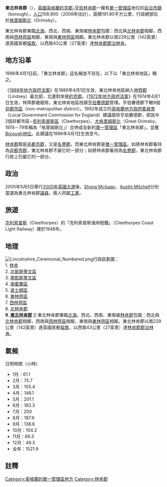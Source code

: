 {{Infobox UK district
|中文名 = 東北林肯郡
|name   = North East Lincolnshire 
|image_skyline =Alb flats 240.png
|image_caption = 行政總部[[格里姆斯比|格里姆斯比]]的民房
|image_map  = EnglandNorthEastLincolnshire.png
|mapsize=200px
|map_caption = 東北林肯郡在[[英格蘭|英格蘭]]的位置
|status   = [[單一管理區|單一管理區]]<br />[[Borough|Borough]]
|country = [[英格蘭|英格蘭]]
|region = [[約克郡-亨伯|約克郡-亨伯]]
|admincounty   = [[林肯郡|林肯郡]]
|area   =  第193<br />191.85 km²
|adminhq = [[格林姆斯比|格林姆斯比]]
|onscode  = 00FC
|density_rank = 第153
|ethnicity  = 97.4% 白人<br />1.1 亞裔<ref>{{Cite web |url=http://www.neighbourhood.statistics.gov.uk/dissemination/LeadTableView.do?a=3&b=276823&c=north+east+lincolnshire&d=13&e=13&g=391833&i=1001x1003x1004&m=0&r=1&s=1206654766015&enc=1&dsFamilyId=1812 |title=Office for National Statistics |access-date=2008-07-19 |archive-url=https://web.archive.org/web/20110612124955/http://www.neighbourhood.statistics.gov.uk/dissemination/LeadTableView.do?a=3&b=276823&c=north+east+lincolnshire&d=13&e=13&g=391833&i=1001x1003x1004&m=0&r=1&s=1206654766015&enc=1&dsFamilyId=1812 |archive-date=2011-06-12 |dead-url=yes }}</ref>
|politics  = 東北林肯郡議會
|website=[http://www.nelincs.gov.uk/ Nelincs.gov.uk]
|leadership = Leader & Cabinet
|executive  = {{English district control|ONS=00FC}}
|mayor     = 
|mp = [[Shona_McIsaac|Shona McIsaac]] [[工黨_(英國)|工黨]]<br />[[Austin_Mitchell|Austin Mitchell]] 工黨
|year = 2005
}}
'''東北林肯郡'''（{{lang-en|North East Lincolnshire}}），[[英國|英國]][[英格蘭|英格蘭]][[約克郡-亨伯|約克郡-亨伯]][[林肯郡|林肯郡]]一擁有[[單一管理區|單一管理區]]地位的[[英國的自治市鎮|自治市鎮]]（borough），[[人口|人口]]158,900（2006年估計），面積191.85平方公里，行政總部位於[[格里姆斯比|格里姆斯比]]（Grimsby）。

東北林肯郡東臨[[北海_(大西洋)|北海]]，西北、西南、東南被[[林肯郡|林肯郡]]包圍：西北與[[北林肯郡|北林肯郡]]相鄰，西南與[[西林齊區|西林齊區]]相鄰，東南與[[東林齊區|東林齊區]]相鄰。東北林肯郡以南229公里（142英里）達英國首都[[倫敦|倫敦]]，以西南43公里（27英里）達[[林肯郡|林肯郡]][[郡治|郡治]][[林肯_(林肯郡)|林肯]]。

== 地方沿革 ==
1996年4月1日前，「東北林肯郡」這名稱並不存在，以下以「東北林肯地區」稱之。

《[[1888年地方政府法案|1888年地方政府法案]]》在1889年4月1日生效，東北林肯地區納入[[林齊郡|林齊郡]]（Lindsey）最北部，北邊對岸是[[約克郡|約克郡]]。《[[1972年地方政府法案|1972年地方政府法案]]》在1974年4月1日生效，林齊郡被廢除，東北林肯地區改歸[[亨伯賽德郡|亨伯賽德郡]]管理。亨伯賽德郡下轄9個[[非都市區|非都市區]]（non-metropolitan district）。1992年成立的[[英格蘭地方政府委員會_(1992年)|英格蘭地方政府委員會]]（Local Government Commission for England）建議廢除亨伯賽德郡，把其中2個非都市區─[[克利索普斯區|克利索普斯區]]（Cleethorpes）、[[大格里姆斯比|大格里姆斯比]]（Great Grimsby，1974－79年稱為「格里姆斯比」）合併成全新的[[單一管理區|單一管理區]]「東北林肯郡」，並獲[[英國的自治市鎮|Borough地位]]。此建議在1996年4月1日生效至今。

[[林肯郡|林肯郡]]既是[[非都市郡|非都市郡]]，又是[[名譽郡|名譽郡]]，而東北林肯郡是[[單一管理區|單一管理區]]。如將林肯郡看待為[[非都市郡|非都市郡]]，東北林肯郡不屬它的一部分；如將林肯郡看待為[[名譽郡|名譽郡]]，東北林肯郡行政上仍屬它的一部分。

== 政治 ==
2005年5月5日舉行[[2005年英國大選|2005年英國大選]]後，[[Shona_McIsaac|Shona McIsaac]]、[[Austin_Mitchell|Austin Mitchell]]分別當選為東北林肯郡[[議員|議員]]，兩人同屬[[工黨_(英國)|工黨]]。

== 旅遊 ==
[[克利索普斯|克利索普斯]]（Cleethorpes）的「克利索普斯海岸輕鐵」（Cleethorpes Coast Light Railway）建於1948年。

{{clear}}
== 地理 ==
[[File:Lincolnshire_Ceremonial_Numbered.png|thumb]]行政區劃圖：<br />
1. [[林肯_(林肯郡)|林肯]]<br />
2. [[北凱斯蒂文區|北凱斯蒂文區]]<br />
3. [[南凱斯蒂文區|南凱斯蒂文區]]<br />
4. [[南霍蘭區|南霍蘭區]]<br />
5. [[波士頓區|波士頓區]]<br />
6. [[東林齊區|東林齊區]]<br />
7. [[西林齊區|西林齊區]]<br />
8. [[北林肯郡|北林肯郡]]<br />
'''9. [[東北林肯郡|東北林肯郡]]'''
]]
東北林肯郡東臨[[北海_(大西洋)|北海]]，西北、西南、東南被[[林肯郡|林肯郡]]包圍：西北與[[北林肯郡|北林肯郡]]相鄰，西南與[[西林齊區|西林齊區]]相鄰，東南與[[東林齊區|東林齊區]]相鄰。東北林肯郡以南229公里（142英里）達英國首都[[倫敦|倫敦]]，以西南43公里（27英里）達[[林肯郡|林肯郡]][[郡治|郡治]][[林肯_(林肯郡)|林肯]]。

== 氣候 ==
{{Infobox Weather
|metric_first= Yes
|single_line= Yes
|location =[[克利索普斯|克利索普斯]]
|Jan_Hi_°C =6.9       |Jan_REC_Hi_°C =
|Feb_Hi_°C =7.3      |Feb_REC_Hi_°C = 
|Mar_Hi_°C = 9.5      |Mar_REC_Hi_°C =    
|Apr_Hi_°C = 11.4      |Apr_REC_Hi_°C =    
|May_Hi_°C =  14.6     |May_REC_Hi_°C = 
|Jun_Hi_°C = 17.7      |Jun_REC_Hi_°C =    
|Jul_Hi_°C = 20.1      |Jul_REC_Hi_°C =    
|Aug_Hi_°C = 20.2      |Aug_REC_Hi_°C =
|Sep_Hi_°C = 17.7      |Sep_REC_Hi_°C =    
|Oct_Hi_°C = 14.0      |Oct_REC_Hi_°C =    
|Nov_Hi_°C =  9.9     |Nov_REC_Hi_°C =    
|Dec_Hi_°C =  7.8     |Dec_REC_Hi_°C =    
|Year_Hi_°C =  13.1    |Year_REC_Hi_°C =   
|Jan_Lo_°C =  1.6     |Jan_REC_Lo_°C =    
|Feb_Lo_°C =  1.7     |Feb_REC_Lo_°C =    
|Mar_Lo_°C =  3.1     |Mar_REC_Lo_°C =    
|Apr_Lo_°C =  4.6     |Apr_REC_Lo_°C =    
|May_Lo_°C =  6.9     |May_REC_Lo_°C =    
|Jun_Lo_°C =  9.7     |Jun_REC_Lo_°C =    
|Jul_Lo_°C =  12.2     |Jul_REC_Lo_°C =  
|Aug_Lo_°C =  12.2     |Aug_REC_Lo_°C =    
|Sep_Lo_°C =  10.4     |Sep_REC_Lo_°C =    
|Oct_Lo_°C =  7.4     |Oct_REC_Lo_°C =    
|Nov_Lo_°C =  4.1     |Nov_REC_Lo_°C =    
|Dec_Lo_°C =  2.4     |Dec_REC_Lo_°C =    
|Year_Lo_°C = 6.4     |Year_REC_Lo_°C =   
|source =<ref name=>{{cite web 
 |url=http://www.metoffice.gov.uk/climate/uk/averages/19712000/sites/cleethorpes.html 
 |title=Cleethorpes 1971-2000 averages 
 |accessdate=2008-06-07 
 |publisher=[[英國氣象局|英國氣象局]]（Met Office） 
 |language=en 
 |deadurl=yes 
 |archiveurl=https://web.archive.org/web/20080705160932/http://www.metoffice.gov.uk/climate/uk/averages/19712000/sites/cleethorpes.html 
 |archivedate=2008-07-05 
 }}</ref>
|accessdate = 2008-06-07
}}
;日照時間（小時）
*1月：61.1
*2月：75.7
*3月：105.4
*4月：146.1
*5月：201.1
*6月：183.3
*7月：200
*8月：187.9
*9月：138.6
*10月：104.2
*11月：69.3
*12月：49.3
*全年：1521.9

== 註釋 ==
{{reflist}}

{{英国行政区划}}
{{England unitary authority}}

{{DEFAULTSORT:North East Lincolnshire}}
[[Category:英格蘭的單一管理區地方|Category:英格蘭的單一管理區地方]]
[[Category:林肯郡|Category:林肯郡]]